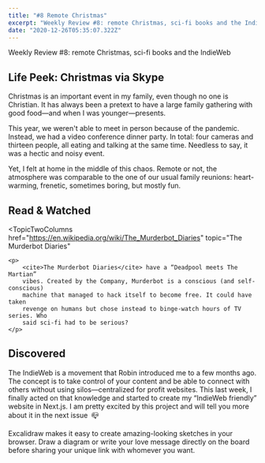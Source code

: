 ```yaml
---
title: "#8 Remote Christmas"
excerpt: "Weekly Review #8: remote Christmas, sci-fi books and the IndieWeb"
date: "2020-12-26T05:35:07.322Z"
---
```


<Flex>
	<Column double>
		<FeaturedArtistImage
			artistHref="https://dribbble.com/shots/14694590-present-yoga"
			imageSrc="https://cdn.dribbble.com/users/2893989/screenshots/14694590/media/910966cbdd566be3222cace0114512e7.png"
			imageAlt="Present yoga illustration by Olga Semklo"
			artistName="Olga Semklo"
		/>
	</Column>
	<Column>
		<p>Weekly Review #8: remote Christmas, sci-fi books and the IndieWeb</p>
	</Column>
</Flex>

## Life Peek: Christmas via Skype

Christmas is an important event in my family, even though no one is Christian. It has always been a pretext to have a large family gathering with good food—and when I was younger—presents.

This year, we weren't able to meet in person because of the pandemic. Instead, we had a video conference dinner party. In total: four cameras and thirteen people, all eating and talking at the same time. Needless to say, it was a hectic and noisy event.

Yet, I felt at home in the middle of this chaos. Remote or not, the atmosphere was comparable to the one of our usual family reunions: heart-warming, frenetic, sometimes boring, but mostly fun.

## Read & Watched

<TopicTwoColumns
	href="https://en.wikipedia.org/wiki/The_Murderbot_Diaries"
	topic="The Murderbot Diaries"
>
	<p>
		<cite>The Murderbot Diaries</cite> have a “Deadpool meets The Martian”
		vibes. Created by the Company, Murderbot is a conscious (and self-conscious)
		machine that managed to hack itself to become free. It could have taken
		revenge on humans but chose instead to binge-watch hours of TV series. Who
		said sci-fi had to be serious?
	</p>
</TopicTwoColumns>

## Discovered

<TopicTwoColumns href="https://indieweb.org/" topic="IndieWeb">
	<p>
		The IndieWeb is a movement that Robin introduced me to a few months ago. The
		concept is to take control of your content and be able to connect with
		others without using silos—centralized for profit websites. This last week,
		I finally acted on that knowledge and started to create my “IndieWeb
		friendly” website in Next.js. I am pretty excited by this project and will
		tell you more about it in the next issue&ensp;📪
	</p>
</TopicTwoColumns>
<TopicTwoColumns href="https://excalidraw.com/" topic="Excalidraw">
	<p>
		Excalidraw makes it easy to create amazing-looking sketches in your browser.
		Draw a diagram or write your love message directly on the board before
		sharing your unique link with whomever you want.
	</p>
</TopicTwoColumns>
